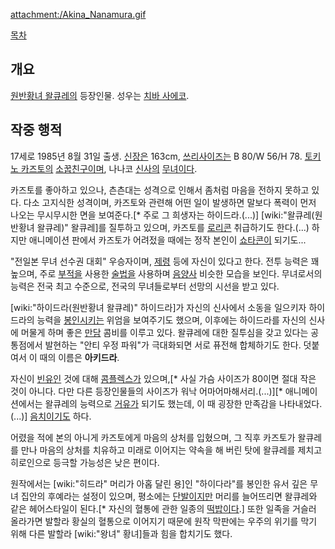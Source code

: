{{{+1 七村秋菜 / Akina Nanamura }}}

attachment:/Akina_Nanamura.gif

[[목차]]

== 개요 ==
[[원반황녀 왈큐레]]의 등장인물. 성우는 [[치바 사에코]].

== 작중 행적 ==
17세로 1985년 8월 31일 출생. [[신장]]은 163cm, [[쓰리사이즈]]는 B 80/W 56/H 78. [[토키노 카즈토]]의 [[소꿉친구]]이며, 나나코 [[신사]]의 [[무녀]]이다.

카즈토를 좋아하고 있으나, 츤츤대는 성격으로 인해서 좀처럼 마음을 전하지 못하고 있다. 다소 고지식한 성격이며, 카즈토와 관련해 어떤 일이 발생하면 말보다 폭력이 먼저 나오는 무시무시한 면을 보여준다.[* 주로 그 희생자는 하이드라.(...)] [wiki:"왈큐레(원반황녀 왈큐레)" 왈큐레]를 질투하고 있으며, 카즈토를 [[로리콘]] 취급하기도 한다.(...) 하지만 애니메이션 판에서 카즈토가 어려젔을 때에는 정작 본인이 [[쇼타콘]]이 되기도...

"전일본 무녀 선수권 대회" 우승자이며, [[제령]] 등에 자신이 있다고 한다. 전투 능력은 꽤 높으며, 주로 [[부적]]을 사용한 [[술법]]을 사용하며 [[음양사]] 비슷한 모습을 보인다. 무녀로서의 능력은 전국 최고 수준으로, 전국의 무녀들로부터 선망의 시선을 받고 있다.

[wiki:"하이드라(원반황녀 왈큐레)" 하이드라]가 자신의 신사에서 소동을 일으키자 하이드라의 능력을 [[봉인]]시키는 위엄을 보여주기도 했으며, 이후에는 하이드라를 자신의 신사에 머물게 하며 좋은 [[만담]] 콤비를 이루고 있다. 왈큐레에 대한 질투심을 갖고 있다는  공통점에서 발현하는 "안티 우정 파워"가 극대화되면 서로 퓨전해 합체하기도 한다. 덧붙여서 이 때의 이름은 '''아키드라'''.

자신이 [[빈유]]인 것에 대해 [[콤플렉스]]가 있으며,[* 사실 가슴 사이즈가 80이면 절대 작은 것이 아니다. 다만 다른 등장인물들의 사이즈가 워낙 어마어마해서리.(...)][* 애니메이션에서는 왈큐레의 능력으로 [[거유]]가 되기도 했는데, 이 때 굉장한 만족감을 나타내었다.(...)] [[음치]]이기도 하다.

어렸을 적에 본의 아니게 카즈토에게 마음의 상처를 입혔으며, 그 직후 카즈토가 왈큐레를 만나 마음의 상처를 치유하고 미래로 이어지는 약속을 해 버린 탓에 왈큐레를 제치고 히로인으로 등극할 가능성은 낮은 편이다.

원작에서는 [wiki:"히드라" 머리가 아홉 달린 용]인 "하이다라"를 봉인한 유서 깊은 무녀 집안의 후예라는 설정이 있으며, 평소에는 [[단발]]이지만 머리를 늘어뜨리면 왈큐레와 같은 헤어스타일이 된다.[* 자신의 혈통에 관한 일종의 [[떡밥]]이다.] 또한 일족을 거슬러 올라가면 발할라 황실의 혈통으로 이어지기 때문에 원작 막판에는 우주의 위기를 막기 위해 다른 발할라 [wiki:"왕녀" 황녀]들과 힘을 합치기도 했다.
